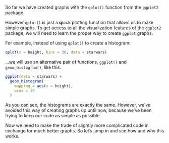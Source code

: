 So far we have created graphs with the `qplot()` function from the `ggplot2` package.

However `qplot()` is just a **q**uick plotting function that allows us to make simple graphs. To get access to all the visualization features of the `ggplot2` package, we will need to learn the proper way to create `ggplot` graphs.

For example, instead of using `qplot()` to create a histogram:

```r
qplot(x = height, bins = 30, data = starwars)
```

...we will use an alternative pair of functions, `ggplot()` and `geom_histogram()`, like this:

```r
ggplot(data = starwars) +
  geom_histogram(
    mapping = aes(x = height),
    bins = 30
  )
```

As you can see, the histograms are exactly the same. However, we've avoided this way of creating graphs up until now, because we've been trying to keep our code as simple as possible. 

Now we need to make the trade of slightly more complicated code in exchange for much better graphs. So let's jump in and see how and why this works.
